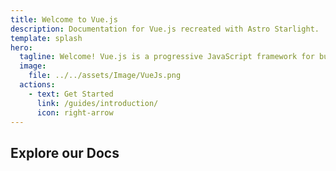 ```yaml
---
title: Welcome to Vue.js
description: Documentation for Vue.js recreated with Astro Starlight.
template: splash
hero:
  tagline: Welcome! Vue.js is a progressive JavaScript framework for building dynamic user interfaces. It’s lightweight, easy to learn, and highly flexible—perfect for everything from simple widgets to full-scale single-page applications!
  image:
    file: ../../assets/Image/VueJs.png
  actions:
    - text: Get Started
      link: /guides/introduction/
      icon: right-arrow
---
```


## Explore our Docs


<CardGrid>
  <LinkCard
    title="Authoring Markdown"
    href="/guides/introduction"
    description="Learn how to write and format markdown content effectively."
  />
  <LinkCard
    title="Components"
    href="/components/using-components/"
    description="Learn how to write and format markdown content effectively."
  />
  <LinkCard
    title="Authoring Markdown"
    href="/guides/authoring-content/"
    description="Learn how to write and format markdown content effectively."
  />
  <LinkCard
    title="Components"
    href="/components/using-components/"
    description="Learn how to write and format markdown content effectively."
  />
</CardGrid>
